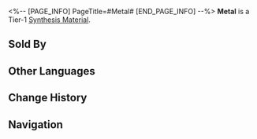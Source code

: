 <%-- [PAGE_INFO]
PageTitle=#Metal#
[END_PAGE_INFO] --%>
{{Item Infobox
|title       = Metal
|id          = 180005
|image       = Item Metal.png
|type        = 
|invCategory = Other Materials
|rarity      = 1
|effect      = Tier 1 Synthesis Material
|description = Very useful, very handy.
|source1     = Found in destructible objects in the Herta Space Station
|source2     = Administrative District Shop
}}
{{Description|1=''"I've been to a planet where the locals consume metals to get superpowers. Please don't do that at home, as most metals are not digestible by humans."''}}
'''Metal''' is a Tier-1 [[Synthesis Material]].

==Sold By==
{{Shop Availability}}

==Other Languages==
{{Other Languages
|en   = Metal
|zhs  = 金属
|zht  = 金屬
|ja   = 金属
|ko   = 금속
|es   = Metal
|fr   = Métal
|ru   = Металл
|th   = Metal
|vi   = Kim Loại
|de   = Metall
|id   = Metal
|pt   = Metal
}}

==Change History==
{{Change History|2.0}}

==Navigation==
{{Synthesis Material Navbox}}